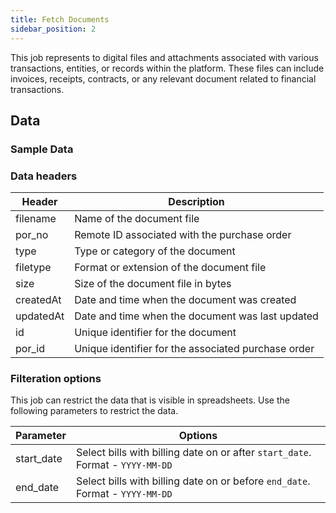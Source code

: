```yaml
---
title: Fetch Documents
sidebar_position: 2
---
```



This job represents to digital files and attachments associated with various transactions, entities, or records within the platform. These files can include invoices, receipts, contracts, or any relevant document related to financial transactions.

<AddJob
  template="gsheet_simplepor_db_documents"
/>

## Data

### Sample Data

<Gsheet
  src="https://docs.google.com/spreadsheets/d/14xpjjn0KR9oWi4zoM7JEfvAuiwR5ybX_0dVTZxmmwRI/edit#gid=353672401"
/>


### Data headers

| Header       | Description                                          |
|--------------|------------------------------------------------------|
| filename     | Name of the document file                            |
| por_no       | Remote ID associated with the purchase order         |
| type         | Type or category of the document                     |
| filetype     | Format or extension of the document file             |
| size         | Size of the document file in bytes                   |
| createdAt    | Date and time when the document was created          |
| updatedAt    | Date and time when the document was last updated    |
| id           | Unique identifier for the document                   |
| por_id       | Unique identifier for the associated purchase order |



### Filteration options

This job can restrict the data that is visible in spreadsheets. Use the following parameters to restrict the data.

| Parameter | Options |
|----|----|
| start_date | Select bills with billing date on or after `start_date`. Format - `YYYY-MM-DD` |
| end_date | Select bills with billing date on or before `end_date`. Format - `YYYY-MM-DD` |

<!---
## Others

### Similar jobs

Similar sort of data can be achieved by using get accounting transaction job and filtering it by invoice type. 

### Reports that use this job

Here are some of the report templates that use this job: 
-->